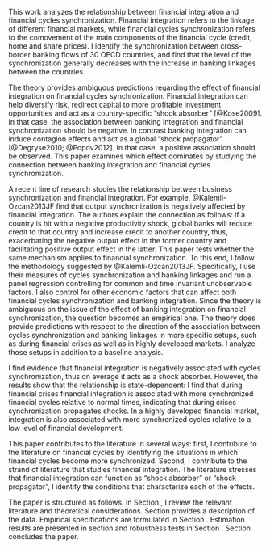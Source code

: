 <!-- What do you do -->

This work analyzes the relationship between financial integration and financial cycles synchronization. Financial integration refers to the linkage of different financial markets, while financial cycles synchronization refers to the comovement of the main components of the financial cycle (credit, home and share prices). I identify the 
synchronization between cross-border banking flows of 30 OECD countries,
and find that the level of the synchronization generally decreases with
the increase in banking linkages between the countries.

<!-- Why is it important -->
The theory provides ambiguous predictions regarding the effect of financial integration on financial cycles synchronization. Financial integration can help diversify risk, redirect capital to more profitable investment opportunities and act as a country-specific "shock absorber" [@Kose2009]. In that case, the association between banking integration and financial synchronization should be negative. In contrast banking integration can induce contagion effects and act as a global "shock propagator" [@Degryse2010; @Popov2012]. In that case, a positive association should be observed. This paper examines which effect dominates by studying the connection between banking integration and financial cycles synchronization.

<!-- How do you do it (methodology) -->

A recent line of research studies the relationship between business synchronization and financial integration. For example, @Kalemli-Ozcan2013JF find that output synchronization is negatively affected by financial integration. The authors explain the connection as follows: if a country is hit with a negative productivity shock, global banks will reduce credit to that country and increase credit to another country, thus, exacerbating the negative output effect in the former country and facilitating positive output effect in the latter. This paper tests whether the same mechanism applies to financial synchronization. To this end, I follow the methodology suggested by @Kalemli-Ozcan2013JF. Specifically, I use their measures of cycles synchronization and banking linkages and run a panel regression controlling for common and time invariant unobservable factors. I also control for other economic factors that can affect both financial cycles synchronization and banking integration. Since the theory is ambiguous on the issue of the effect of banking integration
on financial synchronization, the question becomes an empirical one. The theory does provide
predictions with respect to the direction of the association between cycles synchronization and banking linkages in more specific setups, such as during financial crises as well as in highly developed markets. I analyze those setups in addition to a baseline analysis.

<!-- What do you find -->
I find evidence that financial integration is negatively associated with cycles synchronization, thus on average it acts as a shock absorber. However, the results show that the relationship is state-dependent: I find that during financial crises financial integration is associated with more synchronized financial cycles relative to normal times, indicating that during crises synchronization propagates shocks. In a highly developed financial market, integration is also associated with more synchronized cycles relative to a low level of financial development. 

<!-- Contribution and policy implications -->

This paper contributes to the literature in several ways: first, I contribute to the literature on financial cycles by identifying the situations in which financial cycles become more synchronized. Second, I contribute to the strand of literature that studies financial integration. The literature stresses that financial integration can function as "shock absorber" or "shock propagator", I identify the conditions that characterize each of the effects.

<!-- paper outline -->

The paper is structured as follows. In Section \ref{LitReview}, I review the relevant literature and theoretical considerations. Section \ref{Data} provides a description of the data. Empirical specifications are formulated in Section \ref{EmpSpec}.  Estimation results are presented in section \ref{results} and robustness tests in Section \ref{Robust}. Section \ref{conclusions} concludes the paper.

